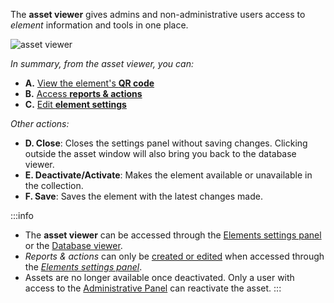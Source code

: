 

The **asset viewer** gives admins and non-administrative users access to _element_ information and tools in one place.

<img alt="asset viewer" className="img_sizing item shadow--tl" src={props.layout} />
<br/>


_In summary, from the asset viewer, you can:_

- **<span className="badge badge--danger">A.</span>** [View the element's **QR code**](/docs/documentation/admin/database/asset_qr)
- **<span className="badge badge--success">B.</span>** [Access **reports & actions**](/docs/documentation/admin/database/asset_reports_actions)
- **<span className="badge badge--warning">C.</span>** [Edit **element settings**](/docs/documentation/admin/database/admin_elements#edit-element) 


_Other actions:_
- **<span className="badge badge--primary">D.</span> Close**: Closes the settings panel without saving changes. Clicking outside the asset window will also bring you back to the database viewer.
- **<span className="badge badge--primary">E.</span> Deactivate/Activate**: Makes the element available or unavailable in the collection.
- **<span className="badge badge--primary">F.</span> Save**: Saves the element with the latest changes made.

:::info
- The **asset viewer** can be accessed through the [Elements settings panel](/docs/documentation/admin/database/admin_elements#edit-element) or the [Database viewer](/docs/documentation/client/database).
- _Reports & actions_ can only be [created or edited](/docs/documentation/admin/database/asset_reports_actions) when accessed through the [_Elements settings panel_](/docs/documentation/admin/database/admin_elements#edit-element).
- Assets are no longer available once deactivated. Only a user with access to the [Administrative Panel](/docs/documentation/admin/database/admin_elements) can reactivate the asset.
:::



